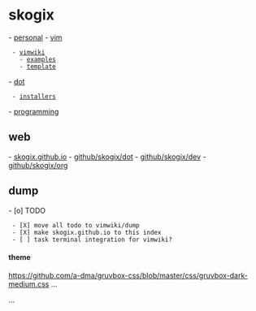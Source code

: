 = skogix =
- [[personal|personal]]
- [[vim]]
  - [[vimwiki]]
    - [[examples]]
    - [[templates/def_template.html|template]]
- [[dot]]
  - [[installers]]
- [[programming]]
== web ==
- [[https://skogix.github.io|skogix.github.io]]
- [[https://github.com/Skogix/dot|github/skogix/dot]]
- [[https://github.com/Skogix/dev|github/skogix/dev]]
- [[https://github.com/Skogix/org|github/skogix/org]]
== dump ==
- [o] TODO 
  - [X] move all todo to vimwiki/dump
  - [X] make skogix.github.io to this index
  - [ ] task terminal integration for vimwiki?
==== theme ====
https://github.com/a-dma/gruvbox-css/blob/master/css/gruvbox-dark-medium.css
...


{{{class="brush: python"
for i in range(1,5):
  print(i)
}}}
...
